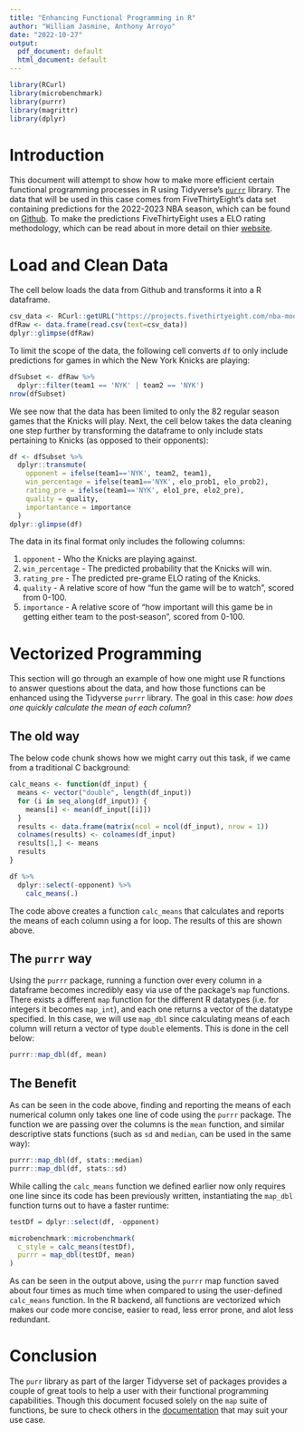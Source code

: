 ```yaml
---
title: "Enhancing Functional Programming in R"
author: "William Jasmine, Anthony Arroyo"
date: "2022-10-27"
output:
  pdf_document: default
  html_document: default
---
```


```r
library(RCurl)
library(microbenchmark)
library(purrr)
library(magrittr)
library(dplyr)
```

# Introduction 

This document will attempt to show how to make more efficient certain functional programming processes in R using Tidyverse's [`purrr`](https://purrr.tidyverse.org/) library. The data that will be used in this case comes from FiveThirtyEight's data set containing predictions for the 2022-2023 NBA season, which can be found on [Github](https://github.com/fivethirtyeight/data/tree/master/nba-forecasts). To make the predictions FiveThirtyEight uses a ELO rating methodology, which can be read about in more detail on thier [website](https://fivethirtyeight.com/methodology/how-our-nba-predictions-work/).

# Load and Clean Data

The cell below loads the data from Github and transforms it into a R dataframe. 

```r
csv_data <- RCurl::getURL("https://projects.fivethirtyeight.com/nba-model/nba_elo_latest.csv")
dfRaw <- data.frame(read.csv(text=csv_data))
dplyr::glimpse(dfRaw)
```

To limit the scope of the data, the following cell converts `df` to only include predictions for games in which the New York Knicks are playing:

```r
dfSubset <- dfRaw %>%
  dplyr::filter(team1 == 'NYK' | team2 == 'NYK')
nrow(dfSubset)
```

We see now that the data has been limited to only the 82 regular season games that the Knicks will play. Next, the cell below takes the data cleaning one step further by transforming the dataframe to only include stats pertaining to Knicks (as opposed to their opponents): 

```r
df <- dfSubset %>%
  dplyr::transmute(
    opponent = ifelse(team1=='NYK', team2, team1),
    win_percentage = ifelse(team1=='NYK', elo_prob1, elo_prob2),
    rating_pre = ifelse(team1=='NYK', elo1_pre, elo2_pre),
    quality = quality,
    importantance = importance
  )
dplyr::glimpse(df)
```

The data in its final format only includes the following columns:

1. `opponent` - Who the Knicks are playing against.
2. `win_percentage` - The predicted probability that the Knicks will win.
3. `rating_pre` - The predicted pre-grame ELO rating of the Knicks.
4. `quality` - A relative score of how "fun the game will be to watch", scored from 0-100. 
5. `importance` - A relative score of "how important will this game be in getting either team to the post-season", scored from 0-100.

# Vectorized Programming 

This section will go through an example of how one might use R functions to answer questions about the data, and how those functions can be enhanced using the Tidyverse `purrr` library. The goal in this case: *how does one quickly calculate the mean of each column*?

## The old way

The below code chunk shows how we might carry out this task, if we came from a traditional C background:

```r
calc_means <- function(df_input) {
  means <- vector("double", length(df_input))
  for (i in seq_along(df_input)) {
    means[i] <- mean(df_input[[i]])
  }
  results <- data.frame(matrix(ncol = ncol(df_input), nrow = 1))
  colnames(results) <- colnames(df_input)
  results[1,] <- means
  results
}

df %>%
  dplyr::select(-opponent) %>%
    calc_means(.)
```

The code above creates a function `calc_means` that calculates and reports the means of each column using a for loop. The results of this are shown above.

## The `purrr` way

Using the `purrr` package, running a function over every column in a dataframe becomes incredibly easy via use of the package's `map` functions. There exists a different `map` function for the different R datatypes (i.e. for integers it becomes `map_int`), and each one returns a vector of the datatype specified. In this case, we will use `map_dbl` since calculating means of each column will return a vector of type `double` elements. This is done in the cell below:

```r
purrr::map_dbl(df, mean)
```


## The Benefit

As can be seen in the code above, finding and reporting the means of each numerical column only takes one line of code using the `purrr` package. The function we are passing over the columns is the `mean` function, and similar descriptive stats functions (such as `sd` and `median`, can be used in the same way):

```r
purrr::map_dbl(df, stats::median)
purrr::map_dbl(df, stats::sd)
```

While calling the `calc_means` function we defined earlier now only requires one line since its code has been previously written, instantiating the `map_dbl` function turns out to have a faster runtime:

```r
testDf = dplyr::select(df, -opponent)

microbenchmark::microbenchmark(
  c_style = calc_means(testDf),
  purrr = map_dbl(testDf, mean)
)
```

As can be seen in the output above, using the `purrr` map function saved about four times as much time when compared to using the user-defined `calc_means` function. In the R backend, all functions are vectorized which makes our code more concise, easier to read, less error prone, and alot less redundant.

# Conclusion 

The `purr` library as part of the larger Tidyverse set of packages provides a couple of great tools to help a user with their functional programming capabilities. Though this document focused solely on the `map` suite of functions, be sure to check others in the [documentation](https://purrr.tidyverse.org/) that may suit your use case. 

